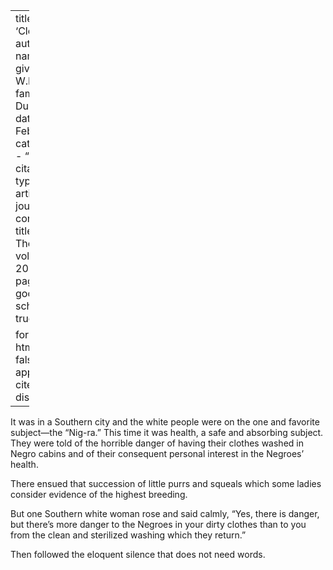 
---
title: 'Clothes'
author:
  - name:
      given: W.E.B.
      family: Du Bois
date: Feb. 1920
categories: 
  - ""
citation: 
  type: article-journal
  container-title: The Crisis
  volume: 20
  issue: 4
  page: 166
google-scholar: true

format:
  html:
    toc: false
    appendix-cite-as: display
---



It was in a Southern city and the white people were on the one and
favorite subject---the "Nig-ra." This time it was health, a safe and
absorbing subject. They were told of the horrible danger of having their
clothes washed in Negro cabins and of their consequent personal interest
in the Negroes' health.

There ensued that succession of little purrs and squeals which some
ladies consider evidence of the highest breeding.

But one Southern white woman rose and said calmly, "Yes, there is
danger, but there's more danger to the Negroes in your dirty clothes
than to you from the clean and sterilized washing which they return."

Then followed the eloquent silence that does not need words.

